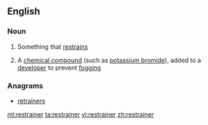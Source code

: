 ==English==

===Noun===
{{en-noun}}

# Something that [[restrain]]s
# {{context|photography}} A [[chemical compound]] (such as [[potassium bromide]]), added to a [[developer]] to prevent [[fogging]]

===Anagrams===
* [[retrainers#English|retrainers]]

[[ml:restrainer]]
[[ta:restrainer]]
[[vi:restrainer]]
[[zh:restrainer]]